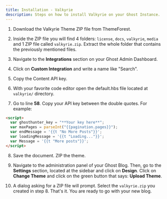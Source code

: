 ```yaml
---
title: Installation - Valkyrie
description: Steps on how to install Valkyrie on your Ghost Instance.
---
```


1. Download the Valkyrie Theme ZIP file from ThemeForest.

2. Inside the ZIP file you will find 4 folders: `license`, `docs`, `valkyrie`, `media` and 1 ZIP file called `valkyrie.zip`. Extract the whole folder that contains the previously mentioned files.

3. Navigate to the **Integrations** section on your Ghost Admin Dashboard.

4. Click on **Custom Integration** and write a name like "Search".

5. Copy the Content API key.

6. With your favorite code editor open the default.hbs file located at ` valkyrie/` directory.

7. Go to line **58**. Copy your API key between the double quotes. For example:

```html title=valkyrie/default.hbs highlight={2}
<script>
  var ghosthunter_key = "**Your key here**";
  var maxPages = parseInt("{{pagination.pages}}");
  var endMessage = '{{t "No More Posts"}}';
  var loadingMessage = '{{t "Loading..."}}';
  var Message = '{{t "More posts"}}';
</script>
```

8. Save the document. ZIP the theme.

9. Navigate to the administration panel of your Ghost Blog. Then, go to the **Settings** section, located at the sidebar and click on **Design**. Click on **Change Theme** and click on the green button that says: **Upload Theme**.

10. A dialog asking for a ZIP file will prompt. Select the `valkyrie.zip` you created in step 8. That's it. You are ready to go with your new blog.
